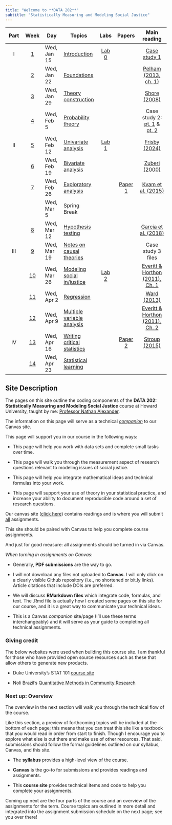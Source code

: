 ```yaml
---
title: "Welcome to **DATA 202**"
subtitle: "Statistically Measuring and Modeling Social Justice"
---
```


::: column-screen-inset-right
| Part | Week | Day | Topics | Labs | Papers | Main reading |
|:---------:|:---------:|-----------|-----------|:---------:|:---------:|:---------:|
| I | [1](weeks/week01.html) | Wed, Jan 15 | [Introduction](weeks/week01-slides.html) | [Lab 0](computing.html) |  | [Case study 1](https://canvas.howard.edu/courses/59441/modules){target="_blank"} |
|  | [2](weeks/week02.html) | Wed, Jan 22 | [Foundations](weeks/week02-slides.html) |  |  | [Pelham (2013, ch. 1)](https://www.dropbox.com/scl/fi/8mxvv4hdi43n1ollipp9g/_Pelham-B.-2013-.-Intermediate-Statistics-A-Conceptual-Course-Ch.-1-copy.pdf?rlkey=zltrtv567j94bs6ookj8sy8fe&dl=0){target="_blank"} |
|  | [3](weeks/week03.html) | Wed, Jan 29 | [Theory construction](weeks/week03-slides.html) |  |  | [Shore (2008)](https://www.dropbox.com/scl/fi/t8istqr21aop2w4kcefgv/Shore-E.-2008-.-Quantification.pdf?rlkey=ge83d51f3r9h0fra0znt7bj40&dl=0){target="_blank"} |
|  | [4](weeks/week04.html) | Wed, Feb 5 | [Probability theory](weeks/week04-slides.html) |  |  | Case study 2: [pt. 1](cases/case02-pt1.html) & [pt. 2](cases/case02-pt2.html) |
| II | [5](weeks/week05.html) | Wed, Feb 12 | [Univariate analysis](weeks/week05-slides.html) | [Lab 1](labs/lab1.html) |  | [Frisby (2024)](https://www.dropbox.com/scl/fi/b7sgjud5lm8z61kaw0gzr/frisby-2024-critical-quantitative-literacy-an-educational-foundation-for-critical-quantitative-research.pdf?rlkey=3e03lvj4ykidqo7jpgocmho8o&dl=0){target="_blank"} |
|  | [6](weeks/week06.html) | Wed, Feb 19 | [Bivariate analysis](weeks/week06-slides.html) |  |  | [Zuberi (2000)](https://www.dropbox.com/scl/fi/rthwk2rmaiog1c2ebwrmw/Zubieri-T.-2000-.-Problems-in-the-Quantification-of-Race.pdf?rlkey=9yyoxq3tksv5wca7rhf7fd3ye&dl=0){target="_blank"} |
|  | [7](weeks/week07.html) | Wed, Feb 26 | [Exploratory analysis](weeks/week07-slides.html) |  | [Paper 1](papers/paper1.html) | [Kvam et al. (2015)](https://www.dropbox.com/scl/fi/9bgd5julpy146ezwa9p0n/Categorical-Data_Chapter-9.pdf?rlkey=d4rieih0givu3l0vq2m9tmf4i&dl=0){target="_blank"} |
|  |  | Wed, Mar 5 | Spring Break |  |  |  |
|  | [8](weeks/week08.html) | Wed, Mar 12 | [Hypothesis testing](weeks/week08-slides.html) |  |  | [Garcia et al. (2018)](https://www.dropbox.com/scl/fi/n6jvv486pnp3rqvyqwjf6/Garcia-et-al-2018-.-QuantCrit-rectifying-quantitative-methods-through-critical-race-theory.pdf?rlkey=ye9v5rwxfwp7apoeu56rf9ab7&dl=0){target="_blank"} |
| III | [9](weeks/week09.html) | Wed, Mar 19 | [Notes on causal theories](weeks/week09-slides.html) |  |  | Case study 3 files |
|  | [10](weeks/week10.html) | Wed, Mar 26 | [Modeling social in/justice](weeks/week10-slides.html) | [Lab 2](labs/lab2.html) |  | [Everitt & Horthon (2011), Ch. 1](https://www.dropbox.com/scl/fi/cqtdj7lhpluhbs93621ve/Everitt-Horthorn-nd-.-An-Intro-to-Applied-Multi-Stat-with-R-by-Everitt-et-al.pdf?rlkey=92fqtz4icbgkd5969fabs4mgj&dl=0){target="_blank"} |
|  | [11](weeks/week11.html) | Wed, Apr 2 | [Regression](weeks/week11-slides.html) |  |  | [Ward (2013)](https://www.dropbox.com/scl/fi/fdz9yaqycl5td9ljsdg9v/Ward-2013-.-Spurious-Correlations.pdf?rlkey=qsnwpgxqqkdx1yyq9q2d9z1a7&dl=0){target="_blank"} |
|  | [12](weeks/week12.html) | Wed, Apr 9 | [Multiple variable analysis](weeks/week12-slides.html) |  |  | [Everitt & Horthon (2011), Ch. 2](https://www.dropbox.com/scl/fi/cqtdj7lhpluhbs93621ve/Everitt-Horthorn-nd-.-An-Intro-to-Applied-Multi-Stat-with-R-by-Everitt-et-al.pdf?rlkey=92fqtz4icbgkd5969fabs4mgj&dl=0){target="_blank"} |
| IV | [13](weeks/week13.html) | Wed, Apr 16 | [Writing critical statistics](weeks/week13-slides.html) |  | [Paper 2](papers/paper2.html) | [Stroup (2015)](https://www.dropbox.com/scl/fi/5hql18kilxugw3tlr40eg/Rethinking_the_Analysis_of_Non-Normal_Data_in_Plan.pdf?rlkey=yce4t6mfy4gtqomvzxav1y7lc&dl=0){target="_blank"} |
|  | [14](weeks/week14.html) | Wed, Apr 23 | [Statistical learning](weeks/week14-slides.html) |  |  |  |
:::

## Site Description

The pages on this site outline the coding components of the **DATA 202: Statistically Measuring and Modeling Social Justice** course at Howard University, taught by me: [Professor Nathan Alexander](https://professornaite.github.io).

The information on this page will serve as a technical <u>*companion*</u> to our Canvas site.

This page will support you in our course in the following ways:

-   This page will help you work with data sets and complete small tasks over time.

-   This page will walk you through the measurement aspect of research questions relevant to modeling issues of social justice.

-   This page will help you integrate mathematical ideas and technical formulas into your work.

-   This page will support your use of theory in your statistical practice, and increase your ability to document reproducible code around a set of research questions.

Our canvas site ([click here](https://canvas.howard.edu/courses/59441)) contains readings and is where you will submit <u>all</u> assignments.

This site should be paired with Canvas to help you complete course assignments.

And just for good measure: all assignments should be turned in via Canvas.

*When turning in assignments on Canvas*:

-   Generally, **PDF submissions** are the way to go.

-   I will not download any files not uploaded to **Canvas**. I will only click on a clearly visible Github repository (i.e., no shortened or bit.ly links). Article citations that include DOIs are preferred.

-   We will discuss **RMarkdown files** which integrate code, formulas, and text. The .Rmd file is actually how I created some pages on this site for our course, and it is a great way to communicate your technical ideas.

-   This is a Canvas *companion* site/page (I'll use these terms interchangeably) and it will serve as your guide to completing all technical assignments.

### Giving credit

The below websites were used when building this course site. I am thankful for those who have provided open source resources such as these that allow others to generate new products.

-   Duke University's STAT 101 [course site](https://sta101-f23.github.io/)

-   Noli Brazil's [Quantitative Methods in Community Research](https://crd150.github.io/index.html)

### Next up: Overview

The overview in the next section will walk you through the technical flow of the course.

Like this section, a preview of forthcoming topics will be included at the bottom of each page; this means that you can treat this site like a textbook that you would read in order from start to finish. Though I encourage you to explore what else is out there and make use of other resources. That said, submissions should follow the formal guidelines outlined on our syllabus, Canvas, and this site.

-   The **syllabus** provides a high-level view of the course.

-   **Canvas** is the go-to for submissions and provides readings and assignments.

-   This **course site** provides technical items and code to help you complete your assignments.

Coming up next are the four parts of the course and an overview of the assignments for the term. Course topics are outlined in more detail and integrated into the assignment submission schedule on the next page; see you over there!
